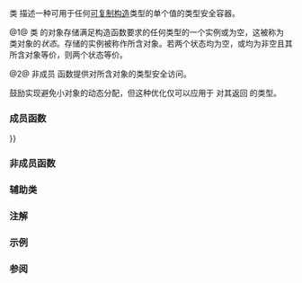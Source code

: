 {{cpp/title|any}}
{{cpp/utility/any/navbar}}
{{ddcl|header=any|since=c++17|
class any;
}}

类 {{tt|any}} 描述一种可用于任何[[cpp/types/is_copy_constructible|可复制构造]]类型的单个值的类型安全容器。

@1@ 类 {{tt|any}} 的对象存储满足构造函数要求的任何类型的一个实例或为空，这被称为 {{tt|any}} 类对象的''状态''。存储的实例被称作所含对象。若两个状态均为空，或均为非空且其所含对象等价，则两个状态等价。

@2@ 非成员 {{tt|any_cast}} 函数提供对所含对象的类型安全访问。

鼓励实现避免小对象的动态分配，但这种优化仅可以应用于 {{lc|std::is_nothrow_move_constructible}} 对其返回 {{tt|true}} 的类型。

===成员函数===
{{dsc begin}}
{{dsc inc|cpp/utility/any/dsc constructor}}
{{dsc inc|cpp/utility/any/dsc operator{{=}}}}
{{dsc inc|cpp/utility/any/dsc destructor}}

{{dsc h2|修改器}}
{{dsc inc|cpp/utility/any/dsc emplace}}
{{dsc inc|cpp/utility/any/dsc reset}}
{{dsc inc|cpp/utility/any/dsc swap}}

{{dsc h2|观察器}}
{{dsc inc|cpp/utility/any/dsc has_value}}
{{dsc inc|cpp/utility/any/dsc type}}
{{dsc end}}

===非成员函数===
{{dsc begin}}
{{dsc inc|cpp/utility/any/dsc swap2}}
{{dsc inc|cpp/utility/any/dsc any_cast}}
{{dsc inc|cpp/utility/any/dsc make_any}}
{{dsc end}}

===辅助类===
{{dsc begin}}
{{dsc inc|cpp/utility/any/dsc bad_any_cast}}
{{dsc end}}

===注解===
{{feature test macro|__cpp_lib_any|{{ttt|std::any}}|value=201606L|std=C++17}}

===示例===
{{example
|code=
#include &lt;any&gt;
#include &lt;iostream&gt;

int main()
{
    std::cout &lt;&lt; std::boolalpha;

    // any 类型
    std::any a = 1;
    std::cout &lt;&lt; a.type().name() &lt;&lt; ": " &lt;&lt; std::any_cast&lt;int&gt;(a) &lt;&lt; '\n';
    a = 3.14;
    std::cout &lt;&lt; a.type().name() &lt;&lt; ": " &lt;&lt; std::any_cast&lt;double&gt;(a) &lt;&lt; '\n';
    a = true;
    std::cout &lt;&lt; a.type().name() &lt;&lt; ": " &lt;&lt; std::any_cast&lt;bool&gt;(a) &lt;&lt; '\n';
    
    // 有误的转型
    try
    {
        a = 1;
        std::cout &lt;&lt; std::any_cast&lt;float&gt;(a) &lt;&lt; '\n';
    }
    catch (const std::bad_any_cast&amp; e)
    {
        std::cout &lt;&lt; e.what() &lt;&lt; '\n';
    }
    
    // 拥有值
    a = 2;
    if (a.has_value())
        std::cout &lt;&lt; a.type().name() &lt;&lt; ": " &lt;&lt; std::any_cast&lt;int&gt;(a) &lt;&lt; '\n';
    
    // 重置
    a.reset();
    if (!a.has_value())
        std::cout &lt;&lt; "没有值\n";
    
    // 指向所含数据的指针
    a = 3;
    int* i = std::any_cast&lt;int&gt;(&amp;a);
    std::cout &lt;&lt; *i &lt;&lt; '\n';
}
|p=true
|output=
int: 1
double: 3.14
bool: true
bad any_cast
int: 2
没有值
3
}}

===参阅===
{{dsc begin}}
{{dsc inc|cpp/utility/functional/dsc function}}
{{dsc inc|cpp/utility/functional/dsc move_only_function}}
{{dsc inc|cpp/utility/dsc variant}}
{{dsc inc|cpp/utility/dsc optional}}
{{dsc end}}

{{langlinks|en|es|ja|ru}}